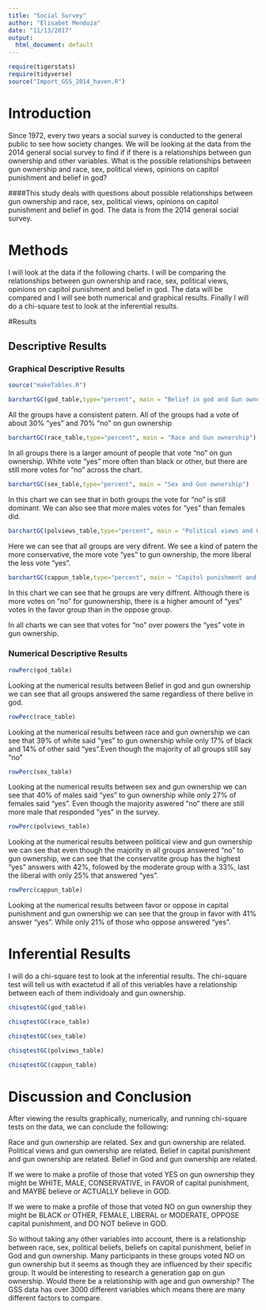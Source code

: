 ---
title: "Social Survey"
author: "Elisabet Mendoza"
date: "11/13/2017"
output:
  html_document: default
---

```{r include=FALSE,echo=FALSE}
require(tigerstats)
require(tidyverse)
source("Import_GSS_2014_haven.R")
```
<!-- We recommend you use git branches -- create a separate branch for each major section i.e. Introduction, Methods, Results, Inferential Results, and Discussion and Conclusions - leave the YAML block untouched until the final merge where you put in your own name !-->

# Introduction
Since 1972, every two years a social survey is conducted to the general public to see how society changes. We will be looking at the data from the 2014 general social survey to find if if there is a relationships between gun ownership and other variables. What is the possible relationships between gun ownership and race, sex, political views, opinions on capitol punishment and belief in god?
<!--In this section you explain what you are trying to show.  Where did the data come from?  What is the research or other question you are trying to answer?!-->   

####This study deals with questions about possible relationships between gun ownership and race, sex, political views, opinions on capitol punishment and belief in god. The data is from the 2014 general social survey.



# Methods
I will look at the data if the following charts. I will be comparing the relationships between gun ownership and race, sex, political views, opinions on capitol punishment and belief in god. The data will be compared and I will see both numerical and graphical results. Finally I will do a chi-square test to look at the inferential results.

<!--Decide on your methods:  use "variable analysis" or other appropriate descriptors.  Make sure to choose at least one graphical method and at least one numerical method.!-->

#Results

<!--Divide this section into two sub-sections:  One for your descriptive  results and one for your inferential results.!-->

## Descriptive Results

### Graphical Descriptive Results

<!--Graphical results here.  Make sure to show your code.  Provide appropriate labels for axes, giving units if possible, and provide a good title for the graph, too.  Use the graphical results to describe the patterns if any that exist in the data as focused toward the research question!-->

```{r}
source("makeTables.R")
```
```{r}
barchartGC(god_table,type="percent", main = "Belief in god and Gun ownership")
```

All the groups have a consistent patern. All of the groups had a vote of about 30% "yes" and 70% "no" on gun ownership

```{r}
barchartGC(race_table,type="percent", main = "Race and Gun ownership")
```

In all groups there is a larger amount of people that vote "no" on gun ownership. White vote "yes" more often than black or other, but there are still more votes for "no" across the chart.

```{r}
barchartGC(sex_table,type="percent", main = "Sex and Gun ownership")
```

In this chart we can see that in both groups the vote for "no" is still dominant. We can also see that more males votes for "yes" than females did.

```{r}
barchartGC(polviews_table,type="percent", main = "Political views and Gun ownership")
```

Here we can see that all groups are very difrent. We see a kind of patern the more conservative, the more vote "yes" to gun ownership, the more liberal the less vote "yes".

```{r}
barchartGC(cappun_table,type="percent", main = "Capitol punishment and Gun ownership")
```

In this chart we can see that he groups are very diffrent. Although there is more votes on "no" for gunownership, there is a higher amount of "yes" votes in the favor group than in the oppose group.

In all charts we can see that votes for "no" over powers the "yes" vote in gun ownership.

### Numerical Descriptive Results

<!--Numerical results go here. Use the numerical results to describe the patterns if any that exist in the data as focused toward the research question!-->
```{r}
rowPerc(god_table)
```

Looking at the numerical results between Belief in god and gun ownership we can see that all groups answered the same regardless of there belive in god.

```{r}
rowPerc(race_table)
```

Looking at the numerical results between race and gun ownership we can see that 39% of white said "yes" to gun ownership while only 17% of black and 14% of other said "yes".Even though the majority of all groups still say "no"

```{r}
rowPerc(sex_table)
```

Looking at the numerical results between sex and gun ownership we can see that 40% of males said "yes" to gun ownership while only 27% of females said "yes". Even though the majority aswered "no" there are still more male that responded "yes" in the survey.

```{r}
rowPerc(polviews_table)
```

Looking at the numerical results between political view and gun ownership we can see that even though the majority in all groups answered "no" to gun ownership, we can see that the conservatite group has the highest "yes" answers with 42%, folowed by the moderate group with a 33%, last the liberal with only 25% that answered "yes".

```{r}
rowPerc(cappun_table)
```

Looking at the numerical results between favor or oppose in capital punishment and gun ownership we can see that the group in favor with 41% answer "yes". While only 21% of those who oppose answered "yes".

# Inferential Results

<!--State hypothesis clearly.  Make sure your discussion of the inferential test covers all the aspects that the test output produces, such as test statistic, p-value etc.  Make a decision about the null hypothesis, explain the assumptions on which the selected test/procedure was based, and why the chosen procedure satisfys the assumptions and is appropriate to answer the research question!-->
I will do a chi-square test to look at the inferential results. The chi-square test will tell us with exactetud if all of this veriables have a relationship between each of them individoaly and gun ownership.

```{r}
chisqtestGC(god_table)
```



```{r}
chisqtestGC(race_table)
```



```{r}
chisqtestGC(sex_table)
```



```{r}
chisqtestGC(polviews_table)
```



```{r}
chisqtestGC(cappun_table)
```



# Discussion and Conclusion

<!--Discussion and conclusion here.  If you found a relationship be sure to consider whether the relationship occurs because one of the variables causes the other, or whether they perhasps are related for some other reason.  Watch the chapter 6 videos from the GeorgeTown videos collection.!-->
After viewing the results graphically, numerically, and running chi-square tests on the data, we can conclude the following:

Race and gun ownership are related. Sex and gun ownership are related. Political views and gun ownership are related. Belief in capital punishment and gun ownership are related. Belief in God and gun ownership are related.

If we were to make a profile of those that voted YES on gun ownership they might be WHITE, MALE, CONSERVATIVE, in FAVOR of capital punishment, and MAYBE believe or ACTUALLY believe in GOD.

If we were to make a profile of those that voted NO on gun ownership they might be BLACK or OTHER, FEMALE, LIBERAL or MODERATE, OPPOSE capital punishment, and DO NOT believe in GOD.

So without taking any other variables into account, there is a relationship between race, sex, political beliefs, beliefs on capital punishment, belief in God and gun ownership. Many participants in these groups voted NO on gun ownership but it seems as though they are influenced by their specific group. It would be interesting to research a generation gap on gun ownership. Would there be a relationship with age and gun ownership? The GSS data has over 3000 different variables which means there are many different factors to compare.